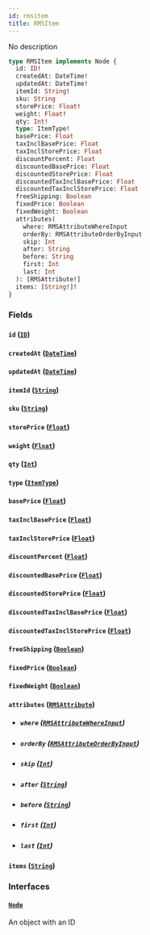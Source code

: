 ```yaml
---
id: rmsitem
title: RMSItem
---
```


No description

```graphql
type RMSItem implements Node {
  id: ID!
  createdAt: DateTime!
  updatedAt: DateTime!
  itemId: String!
  sku: String
  storePrice: Float!
  weight: Float!
  qty: Int!
  type: ItemType!
  basePrice: Float
  taxInclBasePrice: Float
  taxInclStorePrice: Float
  discountPercent: Float
  discountedBasePrice: Float
  discountedStorePrice: Float
  discountedTaxInclBasePrice: Float
  discountedTaxInclStorePrice: Float
  freeShipping: Boolean
  fixedPrice: Boolean
  fixedWeight: Boolean
  attributes(
    where: RMSAttributeWhereInput
    orderBy: RMSAttributeOrderByInput
    skip: Int
    after: String
    before: String
    first: Int
    last: Int
  ): [RMSAttribute!]
  items: [String!]!
}
```

### Fields

#### `id` ([`ID`](../order-view-service/scalars/id))

#### `createdAt` ([`DateTime`](../order-view-service/scalars/date-time))

#### `updatedAt` ([`DateTime`](../order-view-service/scalars/date-time))

#### `itemId` ([`String`](../order-view-service/scalars/string))

#### `sku` ([`String`](../order-view-service/scalars/string))

#### `storePrice` ([`Float`](../order-view-service/scalars/float))

#### `weight` ([`Float`](../order-view-service/scalars/float))

#### `qty` ([`Int`](../order-view-service/scalars/int))

#### `type` ([`ItemType`](../order-view-service/enums/item-type))

#### `basePrice` ([`Float`](../order-view-service/scalars/float))

#### `taxInclBasePrice` ([`Float`](../order-view-service/scalars/float))

#### `taxInclStorePrice` ([`Float`](../order-view-service/scalars/float))

#### `discountPercent` ([`Float`](../order-view-service/scalars/float))

#### `discountedBasePrice` ([`Float`](../order-view-service/scalars/float))

#### `discountedStorePrice` ([`Float`](../order-view-service/scalars/float))

#### `discountedTaxInclBasePrice` ([`Float`](../order-view-service/scalars/float))

#### `discountedTaxInclStorePrice` ([`Float`](../order-view-service/scalars/float))

#### `freeShipping` ([`Boolean`](../order-view-service/scalars/boolean))

#### `fixedPrice` ([`Boolean`](../order-view-service/scalars/boolean))

#### `fixedWeight` ([`Boolean`](../order-view-service/scalars/boolean))

#### `attributes` ([`RMSAttribute`](../order-view-service/objects/rmsattribute))

- ##### `where` ([`RMSAttributeWhereInput`](../order-view-service/inputs/rmsattribute-where-input))

- ##### `orderBy` ([`RMSAttributeOrderByInput`](../order-view-service/enums/rmsattribute-order-by-input))

- ##### `skip` ([`Int`](../order-view-service/scalars/int))

- ##### `after` ([`String`](../order-view-service/scalars/string))

- ##### `before` ([`String`](../order-view-service/scalars/string))

- ##### `first` ([`Int`](../order-view-service/scalars/int))

- ##### `last` ([`Int`](../order-view-service/scalars/int))

#### `items` ([`String`](../order-view-service/scalars/string))

### Interfaces

#### [`Node`](../order-view-service/interfaces/node)

An object with an ID
